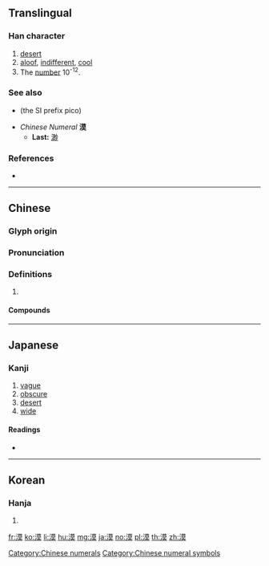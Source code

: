 {{character info/new}}
==Translingual==

===Han character===
{{Han char|rn=85|rad=水|as=11|sn=14|four=34134|canj=ETAK|ids=⿰氵⿳艹日大}}

# [[desert]]
# [[aloof]], [[indifferent]], [[cool]]
# The [[number]] 10<sup>-12</sup>.

===See also===
* {{l|mul|皮}} (the SI prefix pico)
* ''Chinese Numeral'' ''' 漠 '''
** '''Last:''' [[渺]]

===References===
* {{Han ref|kx=0646.130|dkj=18149|dj=1055.120|hdz=31694.050|uh=6F20|ud=28448|bh=BA7A|bd=47738}}

[[Category:Chinese numerals]]
[[Category:Chinese numeral symbols]]

----

==Chinese==
{{zh-forms}}

===Glyph origin===
{{Han etym}}

===Pronunciation===
{{zh-pron
|m=mò
|c=mok6
|h=pfs=mo̍k
|md=
|mn=bo̍k/mo̍͘h
|w=
|mc=y
|oc=y
|cat=
}}

===Definitions===
{{zh-hanzi}}

# {{rfdef|lang=zh}}

====Compounds====
{{zh-der|沙漠}}

----

==Japanese==

===Kanji===
{{ja-kanji|grade=c|rs=水10}}

# [[vague]]
# [[obscure]]
# [[desert]]
# [[wide]]

====Readings====
* {{ja-readings|goon=[[まく]] (maku) {{non-joyo-reading}}|kanon=[[ばく]] (baku)|kun=[[すなはら]] (sunahara), [[ひろい]] (hiroi)|nanori=[[とう]] (tō), [[ひろ]] (hiro)}}

----

==Korean==

===Hanja===
{{ko-hanja|hangeul=막|eumhun=|rv=mak|mr=mak|y=mak}}

# {{defn|lang=ko|sort=水11}}

[[fr:漠]]
[[ko:漠]]
[[li:漠]]
[[hu:漠]]
[[mg:漠]]
[[ja:漠]]
[[no:漠]]
[[pl:漠]]
[[th:漠]]
[[zh:漠]]